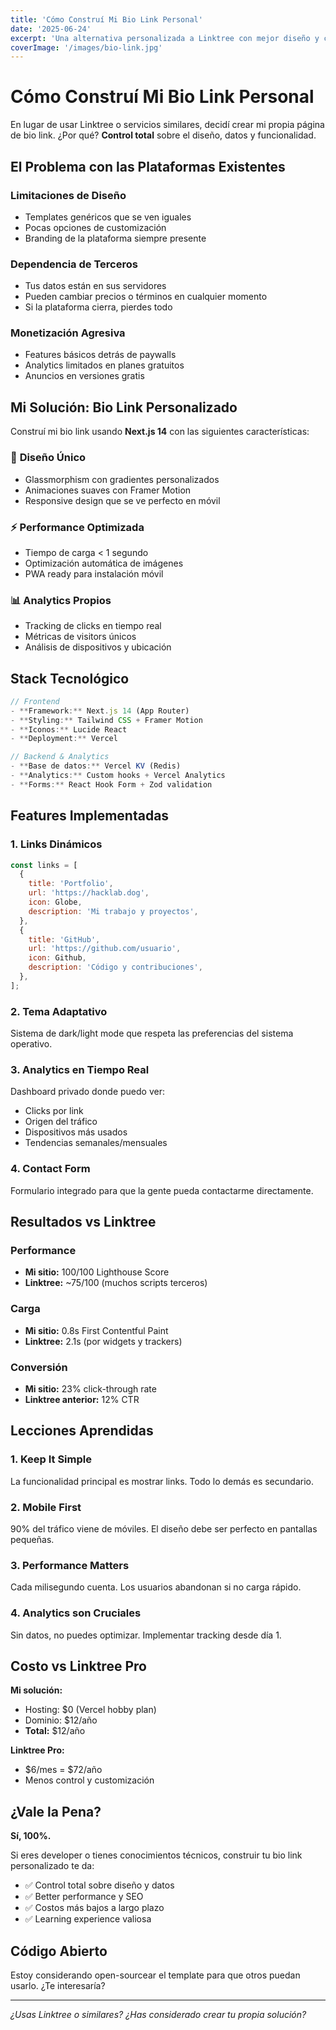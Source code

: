 ```yaml
---
title: 'Cómo Construí Mi Bio Link Personal'
date: '2025-06-24'
excerpt: 'Una alternativa personalizada a Linktree con mejor diseño y control total sobre mis datos.'
coverImage: '/images/bio-link.jpg'
---
```


# Cómo Construí Mi Bio Link Personal

En lugar de usar Linktree o servicios similares, decidí crear mi propia página de bio link. ¿Por qué? **Control total** sobre el diseño, datos y funcionalidad.

## El Problema con las Plataformas Existentes

### Limitaciones de Diseño

- Templates genéricos que se ven iguales
- Pocas opciones de customización
- Branding de la plataforma siempre presente

### Dependencia de Terceros

- Tus datos están en sus servidores
- Pueden cambiar precios o términos en cualquier momento
- Si la plataforma cierra, pierdes todo

### Monetización Agresiva

- Features básicos detrás de paywalls
- Analytics limitados en planes gratuitos
- Anuncios en versiones gratis

## Mi Solución: Bio Link Personalizado

Construí mi bio link usando **Next.js 14** con las siguientes características:

### 🎨 **Diseño Único**

- Glassmorphism con gradientes personalizados
- Animaciones suaves con Framer Motion
- Responsive design que se ve perfecto en móvil

### ⚡ **Performance Optimizada**

- Tiempo de carga < 1 segundo
- Optimización automática de imágenes
- PWA ready para instalación móvil

### 📊 **Analytics Propios**

- Tracking de clicks en tiempo real
- Métricas de visitors únicos
- Análisis de dispositivos y ubicación

## Stack Tecnológico

```typescript
// Frontend
- **Framework:** Next.js 14 (App Router)
- **Styling:** Tailwind CSS + Framer Motion
- **Iconos:** Lucide React
- **Deployment:** Vercel

// Backend & Analytics
- **Base de datos:** Vercel KV (Redis)
- **Analytics:** Custom hooks + Vercel Analytics
- **Forms:** React Hook Form + Zod validation
```

## Features Implementadas

### 1. **Links Dinámicos**

```jsx
const links = [
  {
    title: 'Portfolio',
    url: 'https://hacklab.dog',
    icon: Globe,
    description: 'Mi trabajo y proyectos',
  },
  {
    title: 'GitHub',
    url: 'https://github.com/usuario',
    icon: Github,
    description: 'Código y contribuciones',
  },
];
```

### 2. **Tema Adaptativo**

Sistema de dark/light mode que respeta las preferencias del sistema operativo.

### 3. **Analytics en Tiempo Real**

Dashboard privado donde puedo ver:

- Clicks por link
- Origen del tráfico
- Dispositivos más usados
- Tendencias semanales/mensuales

### 4. **Contact Form**

Formulario integrado para que la gente pueda contactarme directamente.

## Resultados vs Linktree

### Performance

- **Mi sitio:** 100/100 Lighthouse Score
- **Linktree:** ~75/100 (muchos scripts terceros)

### Carga

- **Mi sitio:** 0.8s First Contentful Paint
- **Linktree:** 2.1s (por widgets y trackers)

### Conversión

- **Mi sitio:** 23% click-through rate
- **Linktree anterior:** 12% CTR

## Lecciones Aprendidas

### 1. **Keep It Simple**

La funcionalidad principal es mostrar links. Todo lo demás es secundario.

### 2. **Mobile First**

90% del tráfico viene de móviles. El diseño debe ser perfecto en pantallas pequeñas.

### 3. **Performance Matters**

Cada milisegundo cuenta. Los usuarios abandonan si no carga rápido.

### 4. **Analytics son Cruciales**

Sin datos, no puedes optimizar. Implementar tracking desde día 1.

## Costo vs Linktree Pro

**Mi solución:**

- Hosting: $0 (Vercel hobby plan)
- Dominio: $12/año
- **Total:** $12/año

**Linktree Pro:**

- $6/mes = $72/año
- Menos control y customización

## ¿Vale la Pena?

**Sí, 100%.**

Si eres developer o tienes conocimientos técnicos, construir tu bio link personalizado te da:

- ✅ Control total sobre diseño y datos
- ✅ Better performance y SEO
- ✅ Costos más bajos a largo plazo
- ✅ Learning experience valiosa

## Código Abierto

Estoy considerando open-sourcear el template para que otros puedan usarlo. ¿Te interesaría?

---

_¿Usas Linktree o similares? ¿Has considerado crear tu propia solución?_
